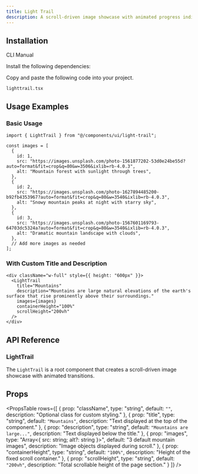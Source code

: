 ```yaml
---
title: Light Trail
description: A scroll-driven image showcase with animated progress indicator
---
```


<ComponentPreview
  name="lighttrail-demo"
  className=""
  description="An scroll-driven lighttrail component built with ScrollX UI"
/>

## Installation

<Tabs defaultValue="cli" className="w-full">
  <TabsList>
    <TabsTrigger value="cli">CLI</TabsTrigger>
    <TabsTrigger value="manual">Manual</TabsTrigger>
  </TabsList>
  <TabsContent value="cli">
    <PkgOptions name="lighttrail" />
  </TabsContent>
  <TabsContent value="manual">
    <Steps>

<Step>Install the following dependencies:</Step>
<DepsOptions name="framer-motion" />

<Step>Copy and paste the following code into your project.</Step>
<p>
  <code>lighttrail.tsx</code>
</p>
<ComponentSource name="light-trail" />

</Steps>
  </TabsContent>
</Tabs>

## Usage Examples

### Basic Usage

```tsx
import { LightTrail } from "@/components/ui/light-trail";

const images = [
  {
    id: 1,
    src: "https://images.unsplash.com/photo-1561877202-53d0e24be55d?auto=format&fit=crop&q=80&w=3506&ixlib=rb-4.0.3",
    alt: "Mountain forest with sunlight through trees",
  },
  {
    id: 2,
    src: "https://images.unsplash.com/photo-1627894485200-b92fb4353967?auto=format&fit=crop&q=80&w=3540&ixlib=rb-4.0.3",
    alt: "Snowy mountain peaks at night with starry sky",
  },
  {
    id: 3,
    src: "https://images.unsplash.com/photo-1567601169793-64703dc5324a?auto=format&fit=crop&q=80&w=3540&ixlib=rb-4.0.3",
    alt: "Dramatic mountain landscape with clouds",
  },
  // Add more images as needed
];
```

### With Custom Title and Description

```tsx
<div className="w-full" style={{ height: "600px" }}>
  <LightTrail
    title="Mountains"
    description="Mountains are large natural elevations of the earth's surface that rise prominently above their surroundings."
    images={images}
    containerHeight="100%"
    scrollHeight="200vh"
  />
</div>
```

## API Reference  

### LightTrail  

The `LightTrail` is a root component that creates a scroll-driven image showcase with animated transitions.

## Props

<PropsTable
  rows={[
    {
      prop: "className",
      type: "string",
      default: `""`,
      description: "Optional class for custom styling."
    },
    {
      prop: "title",
      type: "string",
      default: `"Mountains"`,
      description: "Text displayed at the top of the component."
    },
    {
      prop: "description",
      type: "string",
      default: `"Mountains are large..."`,
      description: "Text displayed below the title."
    },
    {
      prop: "images",
      type: "Array<{ src: string; alt?: string }>",
      default: "3 default mountain images",
      description: "Image objects displayed during scroll."
    },
    {
      prop: "containerHeight",
      type: "string",
      default: `"100%"`,
      description: "Height of the fixed scroll container."
    },
    {
      prop: "scrollHeight",
      type: "string",
      default: `"200vh"`,
      description: "Total scrollable height of the page section."
    }
  ]}
/>


